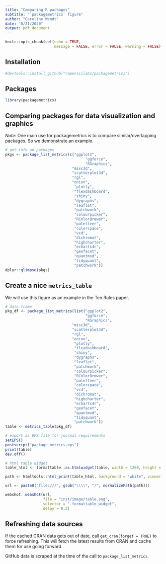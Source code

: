 ```yaml
---
title: "Comparing R packages"
subtitle: "`packagemetrics` figure"
author: "Caroline Wendt"
date: "8/21/2020"
output: pdf_document
---
```


```r
knitr::opts_chunk$set(echo = TRUE, 
                      message = FALSE, error = FALSE, warning = FALSE)
```

## Installation
```r
#devtools::install_github("ropenscilabs/packagemetrics")
```

## Packages
```r
library(packagemetrics)
```

## Comparing packages for data visualization and graphics
*Note:* One main use for packagemetrics is to compare similar/overlapping packages. So we demonstrate an example.

```r
# get info on packages
pkgs <- package_list_metrics(c("ggplot2",
                                    "ggforce",
                                    "RGraphics",
                              "misc3d",
                              "scatterplot3d",
                              "rgl",
                              "onion",
                               "plotly", 
                               "flexdashboard",
                               "shiny",
                               "dygraphs", 
                               "leaflet", 
                               "patchwork",
                               "colourpicker",
                               "RColorBrewer",
                               "paletteer",
                               "colorspace",
                               "vcd",
                               "dichromat",
                               "highcharter",
                               "echarts4r",
                               "geofacet",
                               "quantmod",
                               "tidyquant",
                               "patchwork"))
dplyr::glimpse(pkgs)
```

## Create a nice `metrics_table`

We will use this figure as an example in the Ten Rules paper.

```r
# data frame
pkg_df <- package_list_metrics(list("ggplot2",
                                    "ggforce",
                                    "RGraphics",
                              "misc3d",
                              "scatterplot3d",
                              "rgl",
                              "onion",
                               "plotly", 
                               "flexdashboard",
                               "shiny",
                               "dygraphs", 
                               "leaflet", 
                               "patchwork",
                               "colourpicker",
                               "RColorBrewer",
                               "paletteer",
                               "colorspace",
                               "vcd",
                               "dichromat",
                               "highcharter",
                               "echarts4r",
                               "geofacet",
                               "quantmod",
                               "tidyquant",
                               "patchwork")) 
table <- metrics_table(pkg_df)
```

```r
# export as EPS file for journal requirements
setEPS()
postscript("package_metrics.eps")
print(table)
dev.off()
```

```r
# html table widget
table_html <- formattable::as.htmlwidget(table, width = 1200, height = NULL)

path <- htmltools::html_print(table_html, background = "white", viewer = NULL)

url <- paste0("file:///", gsub("\\\\", "/", normalizePath(path)))

webshot::webshot(url,
                 file = "inst/image/table.png",
                 selector = ".formattable_widget",
                 delay = 0.2)
```

## Refreshing data sources

If the cached CRAN data gets out of date, call `get_cran(forget = TRUE)` to force refreshing.  This will fetch the latest results from CRAN and cache them for use going forward.

GitHub data is scraped at the time of the call to `package_list_metrics`.
